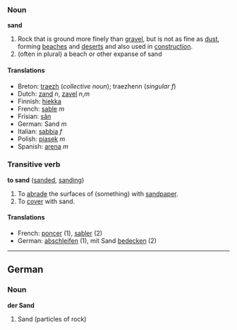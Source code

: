 === Noun ===

'''sand'''

#Rock that is ground more finely than [[gravel]], but is not as fine as [[dust]], forming [[beach]]es and [[desert]]s and also used in [[construction]].
#(often in plural) a beach or other expanse of sand

==== Translations ====
*Breton: [[traezh]] (''collective noun''); traezhenn (''singular f'')
*Dutch: [[zand]] ''n'', [[zavel]] ''n'',''m''
*Finnish: [[hiekka]]
*French: [[sable]] ''m''
*Frisian: [[sân]]
*German: Sand ''m''
*Italian: [[sabbia]] ''f''
*Polish: [[piasek]] ''m''
*Spanish: [[arena]] ''m''

===Transitive verb===
'''to sand''' ([[sanded]], [[sanding]])

# To [[abrade]] the surfaces of (something) with [[sandpaper]].
# To [[cover]] with sand.

==== Translations ====
*French: [[poncer]] (1), [[sabler]] (2)
*German: [[abschleifen]] (1), mit Sand [[bedecken]] (2)

----
==German==
===Noun===
'''der Sand'''
#Sand (particles of rock)